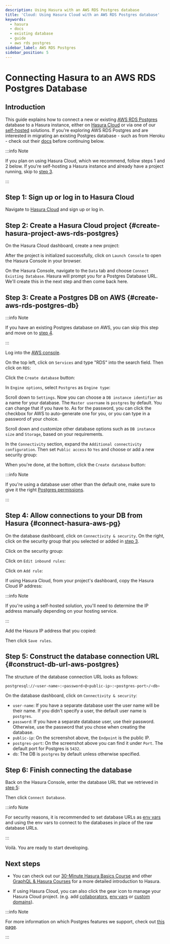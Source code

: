 ```yaml
---
description: Using Hasura with an AWS RDS Postgres database
title: 'Cloud: Using Hasura Cloud with an AWS RDS Postgres database'
keywords:
  - hasura
  - docs
  - existing database
  - guide
  - aws rds postgres
sidebar_label: AWS RDS Postgres
sidebar_position: 5
---
```



# Connecting Hasura to an AWS RDS Postgres Database

## Introduction

This guide explains how to connect a new or existing [AWS RDS Postgres](https://aws.amazon.com/rds/) database to a
Hasura instance, either on [Hasura Cloud](https://cloud.hasura.io?skip_onboarding=true) or via one of our
[self-hosted](/deployment/deployment-guides/index.mdx) solutions. If you're exploring AWS RDS Postgres and are
interested in migrating an existing Postgres database - such as from Heroku - check out their
[docs](https://aws.amazon.com/getting-started/hands-on/move-to-managed/migrate-postgresql-to-amazon-rds/) before
continuing below.

:::info Note

If you plan on using Hasura Cloud, which we recommend, follow steps 1 and 2 below. If you're self-hosting a Hasura
instance and already have a project running, skip to [step 3](#create-hasura-project-aws-rds-postgres).

:::

## Step 1: Sign up or log in to Hasura Cloud

Navigate to [Hasura Cloud](https://cloud.hasura.io/signup/?pg=docs&plcmt=body&cta=navigate-to-hasura-cloud&tech=default)
and sign up or log in.

## Step 2: Create a Hasura Cloud project {#create-hasura-project-aws-rds-postgres}

On the Hasura Cloud dashboard, create a new project:

<Thumbnail src="/img/cloud-dbs/create-hasura-cloud-project.png" alt="Create Hasura Cloud project" width="1000px" />

After the project is initialized successfully, click on `Launch Console` to open the Hasura Console in your browser.

On the Hasura Console, navigate to the `Data` tab and choose `Connect Existing Database`. Hasura will prompt you for a
Postgres Database URL. We'll create this in the next step and then come back here.

<Thumbnail src="/img/cloud-dbs/existing-db-setup.png" alt="Hasura Cloud database setup" width="700px" />

## Step 3: Create a Postgres DB on AWS {#create-aws-rds-postgres-db}

:::info Note

If you have an existing Postgres database on AWS, you can skip this step and move on to
[step 4](#connect-hasura-aws-pg).

:::

Log into the [AWS console](https://console.aws.amazon.com//).

On the top left, click on `Services` and type "RDS" into the search field. Then click on `RDS`:

<Thumbnail src="/img/cloud-dbs/aws/search-for-rds.png" alt="Navigate to RDS in AWS" width="1000px" />

Click the `Create database` button:

<Thumbnail src="/img/cloud-dbs/aws/create-database.png" alt="Create database in AWS" width="1000px" />

In `Engine options`, select `Postgres` as `Engine type`:

<Thumbnail
  src="/img/cloud-dbs/aws/postgres/rds-select-postgres.png"
  alt="Select Postgres for RDS instance on AWS"
  width="600px"
/>

Scroll down to `Settings`. Now you can choose a `DB instance identifier` as a name for your database. The
`Master username` is `postgres` by default. You can change that if you have to. As for the password, you can click the
checkbox for AWS to auto-generate one for you, or you can type in a password of your choice.

<Thumbnail src="/img/cloud-dbs/aws/rds-settings.png" alt="Settings for RDS instance on AWS" width="600px" />

Scroll down and customize other database options such as `DB instance size` and `Storage`, based on your requirements.

In the `Connectivity` section, expand the `Additional connectivity configuration`. Then set `Public access` to `Yes` and
choose or add a new security group:

<Thumbnail src="/img/cloud-dbs/aws/rds-connectivity.png" alt="Connectivity for RDS instance on AWS" width="600px" />

When you're done, at the bottom, click the `Create database` button:

<Thumbnail src="/img/cloud-dbs/aws/rds-click-create.png" alt="Create RDS instance on AWS" width="700px" />

:::info Note

If you're using a database user other than the default one, make sure to give it the right
[Postgres permissions](/deployment/postgres-requirements.mdx#managed-pg-permissions).

:::

## Step 4: Allow connections to your DB from Hasura {#connect-hasura-aws-pg}

On the database dashboard, click on `Connectivity & security`. On the right, click on the security group that you
selected or added in [step 3](/databases/postgres/aws-postgres.mdx#create-aws-rds-postgres-db).

<Thumbnail
  src="/img/cloud-dbs/aws/postgres/find-security-group.png"
  alt="Find the security group on AWS RDS"
  width="1000px"
/>

Click on the security group:

<Thumbnail src="/img/cloud-dbs/aws/select-security-group.png" alt="Click on the security group" width="1000px" />

Click on `Edit inbound rules`:

<Thumbnail src="/img/cloud-dbs/aws/inbound-rules.png" alt="Edit inbound rules for AWS RDS database" width="1000px" />

Click on `Add rule`:

<Thumbnail
  src="/img/cloud-dbs/aws/add-inbound-rule.png"
  alt="Add an inbound rule for AWS RDS database"
  width="1000px"
/>

If using Hasura Cloud, from your project's dashboard, copy the Hasura Cloud IP address:

<Thumbnail src="/img/projects/hasura-cloud-ip.png" alt="Hasura Cloud IP field" width="1000px" />

:::info Note

If you're using a self-hosted solution, you'll need to determine the IP address manually depending on your hosting
service.

:::

Add the Hasura IP address that you copied:

<Thumbnail src="/img/cloud-dbs/aws/add-hasura-ip.png" alt="Add the Hasura IP for AWS RDS database" width="1000px" />

Then click `Save rules`.

## Step 5: Construct the database connection URL {#construct-db-url-aws-postgres}

The structure of the database connection URL looks as follows:

```bash
postgresql://<user-name>:<password>@<public-ip>:<postgres-port>/<db>
```

On the database dashboard, click on `Connectivity & security`:

<Thumbnail
  src="/img/cloud-dbs/aws/postgres/get-db-connection-string.png"
  alt="Construct the database connection string for AWS RDS"
  width="1000px"
/>

- `user-name`: If you have a separate database user the user name will be their name. If you didn't specify a user, the
  default user name is `postgres`.
- `password`: If you have a separate database user, use their password. Otherwise, use the password that you chose when
  creating the database.
- `public-ip`: On the screenshot above, the `Endpoint` is the public IP.
- `postgres-port`: On the screenshot above you can find it under `Port`. The default port for Postgres is `5432`.
- `db`: The DB is `postgres` by default unless otherwise specified.

## Step 6: Finish connecting the database

Back on the Hasura Console, enter the database URL that we retrieved in
[step 5](/databases/postgres/aws-postgres.mdx#construct-db-url-aws-postgres):

<Thumbnail src="/img/getting-started/connect-db-cloud.png" alt="Database setup" width="600px" />

Then click `Connect Database`.

:::info Note

For security reasons, it is recommended to set database URLs as [env vars](/hasura-cloud/projects/env-vars.mdx) and
using the env vars to connect to the databases in place of the raw database URLs.

:::

Voilà. You are ready to start developing.

<Thumbnail src="/img/cloud-dbs/hasura-console.png" alt="Hasura Console" width="1100px" />

## Next steps

- You can check out our [30-Minute Hasura Basics Course](https://hasura.io/learn/graphql/hasura/introduction/) and other
  [GraphQL & Hasura Courses](https://hasura.io/learn/) for a more detailed introduction to Hasura.

- If using Hasura Cloud, you can also click the gear icon to manage your Hasura Cloud project. (e.g. add
  [collaborators](/hasura-cloud/projects/collaborators.mdx), [env vars](/hasura-cloud/projects/env-vars.mdx) or
  [custom domains](/hasura-cloud/projects/domains.mdx)).

<Thumbnail src="/img/getting-started/project-manage.png" alt="Project actions" width="860px" />

:::info Note

For more information on which Postgres features we support, check out [this page](/databases/feature-support.mdx).

:::
